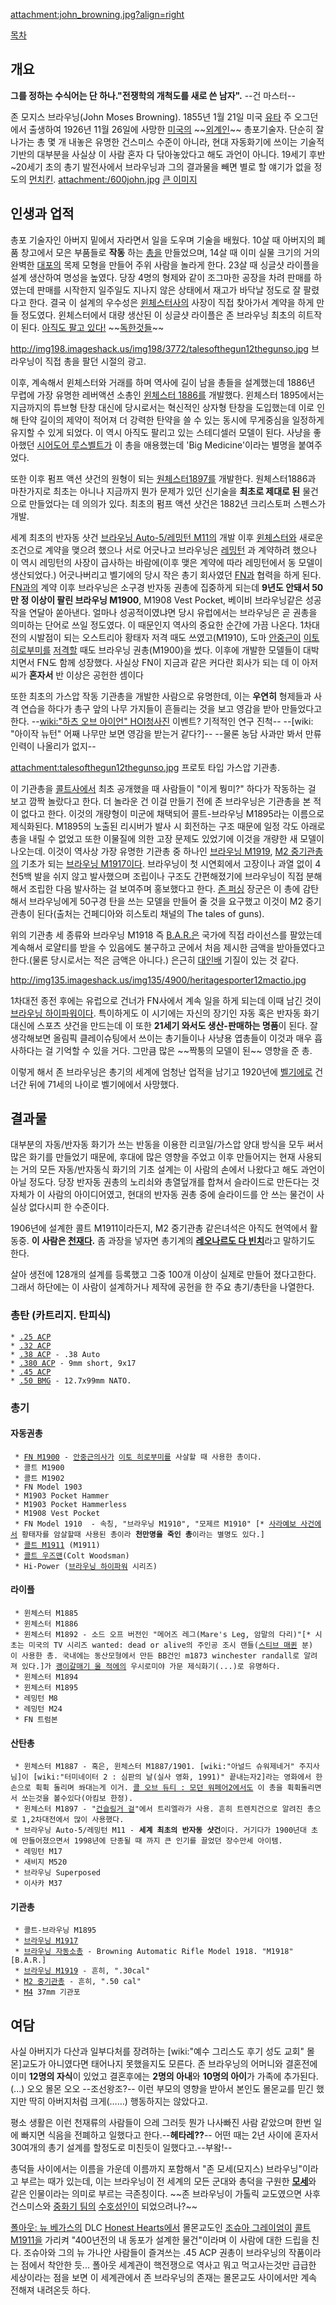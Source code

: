 attachment:john_browning.jpg?align=right

[[목차]]
== 개요 ==
'''그를 정하는 수식어는 단 하나."전쟁학의 개척도를 새로 쓴 남자".''' --건 마스터-- 

존 모지스 브라우닝(John Moses Browning). 1855년 1월 21일 미국 [[유타]] 주 오그던에서 출생하여 1926년 11월 26일에 사망한 [[미국]]의 ~~[[외계인]]~~ 총포기술자. 단순히 잘나가는 총 몇 개 내놓은 유명한 건스미스 수준이 아니라, 현대 자동화기에 쓰이는 기술적 기반의 대부분을 사실상 이 사람 혼자 다 닦아놓았다고 해도 과언이 아니다. 19세기 후반~20세기 초의 총기 발전사에서 브라우닝과 그의 결과물을 빼면 별로 할 얘기가 없을 정도의 [[먼치킨]].
attachment:/600john.jpg
[http://www.armoryblog.com/wp-content/uploads/2012/09/guns-of-john-browning.jpg 큰 이미지]

== 인생과 업적 ==
총포 기술자인 아버지 밑에서 자라면서 일을 도우며 기술을 배웠다. 10살 때 아버지의 폐품 창고에서 모은 부품들로 '''작동''' 하는 [[총]]을 만들었으며, 14살 때 이미 실물 크기의 거의 완벽한 [[대포]]의 목제 모형을 만들어 주위 사람을 놀라게 한다. 23살 때 싱글샷 라이플을 설계 생산하여 명성을 높였다. 당장 4명의 형제와 같이 조그마한 공장을 차려 판매를 하였는데 판매를 시작한지 일주일도 지나지 않은 상태에서 재고가 바닥날 정도로 잘 팔렸다고 한다. 결국 이 설계의 우수성은 [[윈체스터]]사의 사장이 직접 찾아가서 계약을 하게 만들 정도였다. 윈체스터에서 대량 생산된 이 싱글샷 라이플은 존 브라우닝 최초의 히트작이 된다. [http://www.winchesterguns.com/products/catalog/category.asp?family=002C 아직도 팔고 있다!] ~~[[독한것들]]~~

http://img198.imageshack.us/img198/3772/talesofthegun12thegunso.jpg
브라우닝이 직접 총을 팔던 시절의 광고.

이후, 계속해서 윈체스터와 거래를 하며 역사에 길이 남을 총들을 설계했는데 1886년 무렵에 가장 유명한 레버액션 소총인 [[윈체스터 1886]]를 개발했다. 윈체스터 1895에서는 지금까지의 튜브형 탄창 대신에 당시로서는 혁신적인 상자형 탄창을 도입했는데 이로 인해 탄약 길이의 제약이 적어져 더 강력한 탄약을 쓸 수 있는 동시에 무게중심을 일정하게 유지할 수 있게 되었다. 이 역시 아직도 팔리고 있는 스테디셀러 모델이 된다. 사냥을 좋아했던 [[시어도어 루스벨트]]가 이 총을 애용했는데 'Big Medicine'이라는 별명을 붙여주었다.

또한 이후 펌프 액션 샷건의 원형이 되는 [[원체스터1897]]를 개발한다. 원체스터1886과 마찬가지로 최초는 아니나 지금까지 뭔가 문제가 있던 신기술을 '''최초로 제대로 된''' 물건으로 만들었다는 데 의의가 있다. 최초의 펌프 액션 샷건은 1882년 크리스토퍼 스펜스가 개발.

세계 최초의 반자동 샷건 [[브라우닝 Auto-5/레밍턴 M11]]의 개발 이후 [[윈체스터]]와 새로운 조건으로 계약을 맺으려 했으나 서로 어긋나고 브라우닝은 [[레밍턴]] 과 계약하려 했으나 이 역시 레밍턴의 사장이 급사하는 바람에(이후 맺은 계약에 따라 레밍턴에서 동 모델이 생산되었다.) 어긋나버리고 벨기에의 당시 작은 총기 회사였던 [[FN]]과 협력을 하게 된다. [[FN]]과의 계약 이후 브라우닝은 소구경 반자동 권총에 집중하게 되는데 '''9년도 안돼서 50만 정 이상이 팔린 브라우닝 M1900''', M1908 Vest Pocket, 베이비 브라우닝같은 성공작을 연달아 쏟아낸다. 얼마나 성공적이였냐면 당시 유럽에서는 브라우닝은 곧 권총을 의미하는 단어로 쓰일 정도였다. 이 때문인지 역사의 중요한 순간에 가끔 나온다. 1차대전의 시발점이 되는 오스트리아 황태자 저격 때도 쓰였고(M1910), 도마 [[안중근]]이 [[이토 히로부미]]를 [[저격]]할 때도 브라우닝 권총(M1900)을 썼다. 이후에 개발한 모델들이 대박치면서 FN도 함께 성장했다. 사실상 FN이 지금과 같은 커다란 회사가 되는 데 이 아저씨가 '''혼자서''' 반 이상은 공헌한 셈이다

또한 최초의 가스압 작동 기관총을 개발한 사람으로 유명한데, 이는 '''우연히''' 형제들과 사격 연습을 하다가 총구 앞의 나무 가지들이 흔들리는 것을 보고 영감을 받아 만들었다고 한다. --[[wiki:"하츠 오브 아이언" HOI]]청사진 이벤트? 기적적인 연구 진척-- --[wiki: "아이작 뉴턴" 어째 나무만 보면 영감을 받는거 같다?]-- --물론 농담 사과만 봐서 만류인력이 나올리가 없지--

attachment:talesofthegun12thegunso.jpg
프로토 타입 가스압 기관총.

이 기관총을 [[콜트]]사에서 최초 공개했을 때 사람들이 "이게 뭥미?" 하다가 작동하는 걸 보고 깜짝 놀랐다고 한다. 더 놀라운 건 이걸 만들기 전에 존 브라우닝은 기관총을 본 적이 없다고 한다. 이것의 개량형이 미군에 채택되어 콜트-브라우닝 M1895라는 이름으로 제식화된다. M1895의 노출된 리시버가 발사 시 회전하는 구조 때문에 일정 각도 아래로 총을 내릴 수 없었고 또한 이물질에 의한 고장 문제도 있었기에 이것을 개량한 새 모델이 나오는데. 이것이 역사상 가장 유명한 기관총 중 하나인 [[브라우닝 M1919]], [[M2 중기관총]]의 기초가 되는 [[브라우닝 M1917]]이다. 브라우닝이 첫 시연회에서 고장이나 과열 없이 4천5백 발을 쉬지 않고 발사했으며 조립이나 구조도 간편해졌기에 브라우닝이 직접 분해해서 조립한 다음 발사하는 걸 보여주며 홍보했다고 한다. [[존 퍼싱]] 장군은 이 총에 감탄해서 브라우닝에게 50구경 탄을 쓰는 모델을 만들어 줄 것을 요구했고 이것이 M2 중기관총이 된다(출처는 건페디아와 히스토리 채널의 The tales of guns).

위의 기관총 세 종류와 브라우닝 M1918 즉 [[B.A.R.]]은 국가에 직접 라이선스를 팔았는데 계속해서 로얄티를 받을 수 있음에도 불구하고 군에서 처음 제시한 금액을 받아들였다고 한다.(물론 당시로서는 적은 금액은 아니다.) 은근히 [[대인배]] 기질이 있는 것 같다.  

http://img135.imageshack.us/img135/4900/heritagesporter12mactio.jpg

1차대전 종전 후에는 유럽으로 건너가 FN사에서 계속 일을 하게 되는데 이때 남긴 것이 [[브라우닝 하이파워]]이다. 특이하게도 이 시기에는 자신의 장기인 자동 혹은 반자동 화기 대신에 스포츠 샷건을 만드는데 이 또한 '''21세기 와서도 생산-판매하는 명품'''이 된다. 잘 생각해보면 올림픽 클레이슈팅에서 쓰이는 총기들이나 사냥용 엽총들이 이것과 매우 흡사하다는 걸 기억할 수 있을 거다. 그만큼 많은 ~~짝퉁의 모델이 된~~ 영향을 준 총.

이렇게 해서 존 브라우닝은 총기의 세계에 엄청난 업적을 남기고 1920년에 [[벨기에]]로 건너간 뒤에 71세의 나이로 벨기에에서 사망했다.

== 결과물 ==
대부분의 자동/반자동 화기가 쓰는 반동을 이용한 리코일/가스압 양대 방식을 모두 써서 많은 화기를 만들었기 때문에, 후대에 많은 영향을 주었고 이후 만들어지는 현재 사용되는 거의 모든 자동/반자동식 화기의 기초 설계는 이 사람의 손에서 나왔다고 해도 과언이 아닐 정도다. 당장 반자동 권총의 노리쇠와 총열덮개를 합쳐서 슬라이드로 만든다는 것 자체가 이 사람의 아이디어였고, 현대의 반자동 권총 중에 슬라이드를 안 쓰는 물건이 사실상 없다시피 한 수준이다.

1906년에 설계한 콜트 M1911이라든지, M2 중기관총 같은녀석은 아직도 현역에서 활동중. '''이 사람은 [[천재]]다.''' 좀 과장을 넣자면 총기계의 '''[[레오나르도 다 빈치]]'''라고 말하기도 한다.

살아 생전에 128개의 설계를 등록했고 그중 100개 이상이 실제로 만들어 졌다고한다. 그래서 하단에는 이 사람이 설계하거나 제작에 공헌을 한 주요 총기/총탄을 나열한다.

=== 총탄 (카트리지. 탄피식) ===
 * [[.25 ACP]]
 * [[.32 ACP]]
 * [[.38 ACP]] - .38 Auto
 * [[.380 ACP]] - 9mm short, 9x17
 * [[.45 ACP]]
 * [[.50 BMG]] - 12.7x99mm NATO.

=== 총기 ===
==== 자동권총 ====
  * [[FN M1900]] - [[안중근]]의사가 [[이토 히로부미]]를 사살할 때 사용한 총이다.
  * 콜트 M1900
  * 콜트 M1902
  * FN Model 1903
  * M1903 Pocket Hammer
  * M1903 Pocket Hammerless
  * M1908 Vest Pocket
  * FN Model 1910  - 속칭, "브라우닝 M1910", "모제르 M1910" [* [[사라예보 사건]]에서 황태자를 암살할때 사용된 총이라 '''천만명을 죽인 총'''이라는 별명도 있다.]
  * [[콜트 M1911]] (M1911)
  * [[콜트 우즈맨]](Colt Woodsman)
  * Hi-Power ([[브라우닝 하이파워]] 시리즈)

==== 라이플 ====
  * 윈체스터 M1885
  * 윈체스터 M1886
  * 윈체스터 M1892 - 소드 오프 버전인 "메어즈 레그(Mare's Leg, 암말의 다리)"[* 시초는 미국의 TV 시리즈 wanted: dead or alive의 주인공 조시 랜들([[스티브 매퀸]] 분)이 사용한 총. 국내에는 동산모형에서 만든 BB건인 m1873 winchester randall로 알려져 있다.]가 [[괭이갈매기 울 적에]]의 우시로미야 가문 제식화기(...)로 유명하다.
  * 윈체스터 M1894
  * 윈체스터 M1895
  * 레밍턴 M8
  * 레밍턴 M24
  * FN 트럼본

==== 산탄총 ====
  * 윈체스터 M1887 - 혹은, 윈체스터 M1887/1901. [wiki:"아널드 슈워제네거" 주지사님]이 [wiki:"터미네이터 2 : 심판의 날(실사 영화, 1991)" 끝내는자2]라는 영화에서 한손으로 휙휙 돌리며 쏴대는게 이거. [[콜 오브 듀티 : 모던 워페어2]]에서도 이 총을 휙휙돌리면서 쏘는것을 볼수있다(아킴보 한정).
  * 윈체스터 M1897 - "[[건슬링거 걸]]"에서 트리엘라가 사용. 흔히 트렌치건으로 알려진 총으로 1,2차대전에서 많이 사용했다.
  * 브라우닝 Auto-5/레밍턴 M11 - '''세계 최초의 반자동 샷건'''이다. 거기다가 1900년대 초에 만들어졌으면서 1998년에 단종될 때 까지 큰 인기를 끌었던 장수만세 아이템.
  * 레밍턴 M17
  * 새비지 M520
  * 브라우닝 Superposed
  * 이사카 M37

==== 기관총 ====
  * 콜트-브라우닝 M1895
  * [[브라우닝 M1917]] 
  * [[브라우닝 자동소총]] - Browning Automatic Rifle Model 1918. "M1918"[B.A.R.]
  * [[브라우닝 M1919]] - 흔히, ".30cal"
  * [[M2 중기관총]] - 흔히, ".50 cal"
  * [[M4]] 37mm 기관포

== 여담 ==
사실 아버지가 다산과 일부다처를 장려하는 [wiki:"예수 그리스도 후기 성도 교회" 몰몬]교도가 아니였다면 태어나지 못했을지도 모른다. 존 브라우닝의 어머니와 결혼전에 이미 '''12명의 자식'''이 있었고 결혼후에는 '''2명의 아내'''와 '''10명의 아이'''가 가족에 추가된다.(...) 오오 몰몬 오오 --조선왕조?-- 이런 부모의 영향을 받아서 본인도 몰몬교를 믿긴 했지만 딱히 아버지처럼 크게(……) 행동하지는 않았다고.

평소 생활은 이런 천재류의 사람들이 으레 그러듯 뭔가 나사빠진 사람 같았으며 한번 일에 빠지면 식음을 전폐하고 일했다고 한다.--'''헤타레??'''-- 어떤 때는 2년 사이에 혼자서 30여개의 총기 설계를 할정도로 미친듯이 일했다고.--부왘!--

총덕들 사이에서는 이름을 가운데 이름까지 포함해서 "존 모세(모지스) 브라우닝"이라고 부르는 때가 있는데, 이는 브라우닝이 전 세계의 모든 군대와 총덕을 구원한 '''[[모세]]'''와 같은 인물이라는 의미로 부르는 극존칭이다. ~~존 브라우닝이 가톨릭 교도였으면 사후 건스미스와 [[중화기 팀]]의 [[수호성인]]이 되었으려나?~~

[[폴아웃: 뉴 베가스]]의 DLC [[Honest Hearts]]에서 몰몬교도인 [[조슈아 그레이엄]]이 [[콜트 M1911]]을 가리켜 "400년전의 내 동포가 설계한 물건"이라며 이 사람에 대한 드립을 친다. 조슈아와 그의 뉴 가나안 사람들이 즐겨쓰는 .45 ACP 권총이 브라우닝의 작품이라는 점에서 착안한 듯... 폴아웃 세계관이 핵전쟁으로 역사고 뭐고 먹고사는것만 급급한 세상이라는 점을 보면 이 세계관에서 존 브라우닝의 존재는 몰몬교도 사이에서만 계속 전해져 내려온듯 하다.
